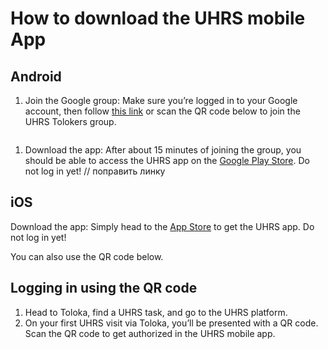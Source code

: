 # How to download the UHRS mobile App

## Android
1. Join the Google group: Make sure you’re logged in to your Google account, then follow [this link](https://groups.google.com/g/uhrs-tolokers/) or scan the QR code below to join the UHRS Tolokers group.
<Image width="350px" withBackground imageId="f9089d9ae1f384433ca62e6b378a1015" alt="" />

1. Download the app: After about 15 minutes of joining the group, you should be able to access the UHRS app on the [Google Play Store](https://play.google.com/store/apps/details?id=com.microsoft.uhrs%20). Do not log in yet!
// поправить линку


## iOS
Download the app: Simply head to the [App Store](https://apps.apple.com/ru/app/uhrs/id1636040053?l=en-GB) to get the UHRS app. Do not log in yet!

You can also use the QR code below.
<Image width="350px" withBackground imageId="f7b1098cb8e326f4a5247841f7dac67f" alt="" />

## Logging in using the QR code
1. Head to Toloka, find a UHRS task, and go to the UHRS platform.
1. On your first UHRS visit via Toloka, you’ll be presented with a QR code. Scan the QR code to get authorized in the UHRS mobile app.